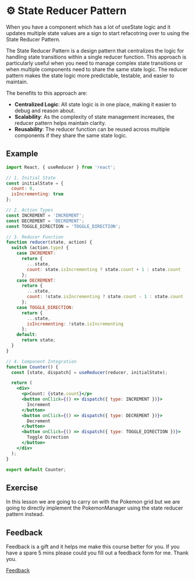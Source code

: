 
<Meta title="Lessons/🥈 Silver/⚙️ State Reducer Pattern/01-Lesson" />

# ⚙️ State Reducer Pattern

When you have a component which has a lot of useState logic and it updates multiple state values are a sign to start refacotring over to using the State Reducer Pattern.

The State Reducer Pattern is a design pattern that centralizes the logic for handling state transitions within a single reducer function. This approach is particularly useful when you need to manage complex state transitions or when multiple components need to share the same state logic. The reducer pattern makes the state logic more predictable, testable, and easier to maintain.

The benefits to this approach are:

- **Centralized Logic**: All state logic is in one place, making it easier to debug and reason about.
- **Scalability**: As the complexity of state management increases, the reducer pattern helps maintain clarity.
- **Reusability**: The reducer function can be reused across multiple components if they share the same state logic.

## Example

```jsx
import React, { useReducer } from 'react';

// 1. Initial State
const initialState = {
  count: 0,
  isIncrementing: true
};

// 2. Action Types
const INCREMENT = 'INCREMENT';
const DECREMENT = 'DECREMENT';
const TOGGLE_DIRECTION = 'TOGGLE_DIRECTION';

// 3. Reducer Function
function reducer(state, action) {
  switch (action.type) {
    case INCREMENT:
      return {
        ...state,
        count: state.isIncrementing ? state.count + 1 : state.count
      };
    case DECREMENT:
      return {
        ...state,
        count: !state.isIncrementing ? state.count - 1 : state.count
      };
    case TOGGLE_DIRECTION:
      return {
        ...state,
        isIncrementing: !state.isIncrementing
      };
    default:
      return state;
  }
}

// 4. Component Integration
function Counter() {
  const [state, dispatch] = useReducer(reducer, initialState);

  return (
    <div>
      <p>Count: {state.count}</p>
      <button onClick={() => dispatch({ type: INCREMENT })}>
        Increment
      </button>
      <button onClick={() => dispatch({ type: DECREMENT })}>
        Decrement
      </button>
      <button onClick={() => dispatch({ type: TOGGLE_DIRECTION })}>
        Toggle Direction
      </button>
    </div>
  );
}

export default Counter;
```

## Exercise

In this lesson we are going to carry on with the Pokemon grid but we are going to directly implement the PokemonManager using the state reducer pattern instead.

## Feedback

Feedback is a gift and it helps me make this course better for you. If you have a spare 5 mins please could you fill out a feedback form for me. Thank you.

[Feedback](https://github.com/code-mattclaffey/react-design-patterns/issues/new)
